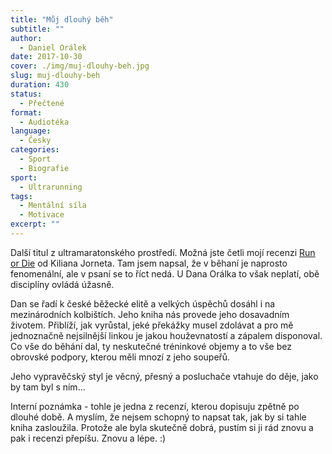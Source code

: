 ```yaml
---
title: "Můj dlouhý běh"
subtitle: ""
author:
  - Daniel Orálek
date: 2017-10-30
cover: ./img/muj-dlouhy-beh.jpg
slug: muj-dlouhy-beh
duration: 430
status:
  - Přečtené
format:
  - Audiotéka
language:
  - Česky
categories:
  - Sport
  - Biografie
sport:
  - Ultrarunning
tags:
  - Mentální síla
  - Motivace
excerpt: ""
---
```


Další titul z ultramaratonského prostředí. Možná jste četli mojí recenzi [Run or Die](http://localhost:8000/run-or-die) od Kiliana Jorneta. Tam jsem napsal, že v běhaní je naprosto fenomenální, ale v psaní se to říct nedá. U Dana Orálka to však neplatí, obě disciplíny ovládá úžasně.

Dan se řadí k české běžecké elitě a velkých úspěchů dosáhl i na mezinárodních kolbištích. Jeho kniha nás provede jeho dosavadním životem. Přiblíží, jak vyrůstal, jeké překážky musel zdolávat a pro mě jednoznačně nejsilnější linkou je jakou houževnatostí a zápalem disponoval. Co vše do běhání dal, ty neskutečné tréninkové objemy a to vše bez obrovské podpory, kterou měli mnozí z jeho soupeřů.

Jeho vypravěčský styl je věcný, přesný a posluchače vtahuje do děje, jako by tam byl s ním&hellip;

Interní poznámka - tohle je jedna z recenzí, kterou dopisuju zpětně po dlouhé době. A myslím, že nejsem schopný to napsat tak, jak by si tahle kniha zasloužila. Protože ale byla skutečně dobrá, pustím si ji rád znovu a pak i recenzi přepíšu. Znovu a lépe. :)
